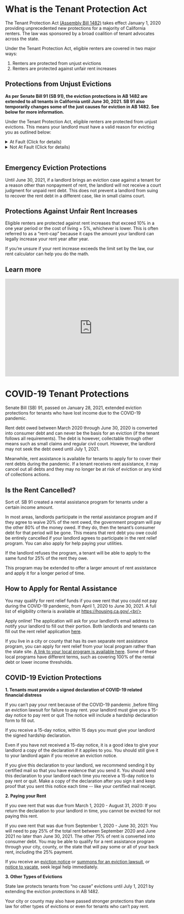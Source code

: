 
# What is the Tenant Protection Act

The Tenant Protection Act [(Assembly Bill 1482)](http://leginfo.legislature.ca.gov/faces/billNavClient.xhtml?bill_id=201920200AB1482) takes effect January 1, 2020 providing unprecedented new protections for a majority of California renters. The law was sponsored by a broad coalition of tenant advocates across the state.

Under the Tenant Protection Act, eligible renters are covered in two major ways:

1. Renters are protected from unjust evictions
2. Renters are protected against unfair rent increases

## Protections from Unjust Evictions

<b>As per Senate Bill 91 (SB 91), the eviction protections in AB 1482 are extended to all tenants in California until June 30, 2021. SB 91 also temporarily changes some of the just causes for eviction in AB 1482. See below for more information.</b><br/>

Under the Tenant Protection Act, eligible renters are protected from unjust evictions. This means your landlord must have a valid reason for evicting you as outlined below:

<details>
    <summary>At Fault (Click for details)</summary>
    <ol>
          <li>Failure to pay rent.</li>
          <li>
            Breach of a material term of a lease that continues after a written
            notice of the right to cure. The written notice must provide at
            least three days to cure. If the tenant does not cure, then a
            non-curable notice of termination may be served.
          </li>
          <li>Maintaining, committing, or permitting a nuisance.</li>
          <li>Destruction of property or creating a nuisance.</li>
          <li>
            Failure to sign a lease with similar terms after the expiration of a
            lease.
          </li>
          <li>
            Criminal activity on the property, or criminal activity or criminal
            threat directed at an owner or manager of the property.
          </li>
          <li>Assigning and subletting in violation of the lease.</li>
          <li>Refusal to provide the owner access to the unit.</li>
          <li>Using the premises for an illegal purpose.</li>
          <li>
            Failure of a licensee, agent or employee of the landlord to vacate
            after termination of the relationship.
          </li>
          <li>
            Failure of a tenant to deliver possession after the tenant gives a
            notice to move out or after the landlord and tenant agree in writing
            that the tenant will vacate.
          </li>
        </ol>
</details>
<details>
    <summary>Not At Fault (Click for details)</summary>
    <ol>
          <li>
            {" "}
            Owner or relative move in only where the original lease or a new
            lease allows for an owner or relative to move in. The eviction must
            be done by an owner or the owner’s spouse, domestic partner,
            children, grandchildren, parents, or grandparents. The original
            lease or new lease must reserve the right to move in an owner or
            the owner’s spouse, domestic partner, children, grandchildren,
            parents, or grandparents. <b>[Until June 30, 2021, tenants who were
            not previously protected by AB 1482 can additionally be evicted if
            the current landlord has entered into a contract for sale with a
            buyer who intended to live in the unit.]</b>{" "}
          </li>
          <li>Withdrawal of the unit from the rental market.</li>
          <li>
            Where a city or county agency requires the unit to be vacated due to
            uninhabitable conditions.
          </li>
          <li>
            Intent to demolish or substantially remodel a unit. “Substantially
            remodel” means the replacement or substantial modification of any
            structural, electrical, plumbing or mechanical system that requires
            a permit, or the abatement of hazardous material, including lead,
            mold or asbestos that cannot be reasonably accomplished in a safe
            manner with the tenant in the unit and that requires the tenant to
            vacate for more than thirty days. Cosmetic improvements alone,
            including painting, decorating, and minor repairs, do not qualify,
            nor does any work that can be done safely with the tenant in the
            unit. <b>[Until June 30, 2021, the demolition or substantial remodel
            must be for the purpose of complying with health and safety laws
            or regulations.]</b>
          </li>
        </ol>
</details>
<br/>

## Emergency Eviction Protections

Until June 30, 2021, if a landlord brings an eviction case against a tenant for a reason other than nonpayment of rent, the landlord will not receive a court judgment for unpaid rent debt. This does not prevent a landlord from suing to recover the rent debt in a different case, like in small claims court.

## Protections Against Unfair Rent Increases

Eligible renters are protected against rent increases that exceed 10% in a one year period or the cost of living + 5%, whichever is lower. This is often referred to as a “rent-cap” because it caps the amount your landlord can legally increase your rent year after year.

If you’re unsure if your rent increase exceeds the limit set by the law, our <Link to="/calculator">rent calculator</Link> can help you do the math.

## Learn more

<iframe width="560" height="315" src="https://www.youtube-nocookie.com/embed/0Fi3kdnh4VY" frameborder="0" allow="accelerometer; autoplay; encrypted-media; gyroscope; picture-in-picture" allowfullscreen></iframe>

# COVID-19 Tenant Protections

Senate Bill (SB) 91, passed on January 28, 2021, extended eviction protections for tenants who have lost income due to the COVID-19 pandemic.<br/>

Rent debt owed between March 2020 through June 30, 2020 is converted into consumer debt  and can never be the basis for an eviction (if the tenant follows all requirements). The debt is however, collectable through other means such as small claims and regular civil court. However, the landlord may not seek the debt owed until July 1, 2021.<br/>

Meanwhile, rent assistance is available for tenants to apply for to cover their rent debts during the pandemic. If a tenant receives rent assistance, it may cancel out all debts and they may no longer be at risk of eviction or any kind of collections actions. 

## Is the Rent Cancelled?

<p style="width: 100%">Sort of. SB 91 created a rental assistance program for tenants under a certain income amount.</p>

In most areas, landlords participate in the rental assistance program and if they agree to waive 20% of the rent owed, the government program will pay the other 80% of the money owed. If they do, then the tenant’s consumer debt for that period will be gone.  This means that rent debt you owe could be entirely cancelled if your landlord agrees to participate in the rent relief program. You can also apply for help paying your utilities.<br/>

If the landlord refuses the program, a tenant will be able to apply to the same fund for 25% of the rent they owe.<br/>

This program may be extended to offer a larger amount of rent assistance and apply it for a longer period of time.

## How to Apply for Rental Assistance

You may qualify for rent relief funds if you owe rent that you could not pay during the COVID-19 pandemic, from April 1, 2020 to June 30, 2021. A full list of eligibility criteria is available at https://housing.ca.gov/.<br/>

Apply online! The application will ask for your landlord’s email address to notify your landlord to fill out their portion. Both landlords and tenants can fill out the rent relief application [here](https://housing.ca.gov/covid_rr/index.html).<br/>

If you live in a city or county that has its own separate rent assistance program, you can apply for rent relief from your local program rather than the state site. [A link to your local program is available here](https://www.arcgis.com/apps/instant/lookup/index.html?appid=f32435102af34d24a7420ffc432a33a6&find=Oakland%252C%2520CA%252C%2520USA). Some of these local programs have different terms, such as covering 100% of the rental debt or lower income thresholds.<br/>

## COVID-19 Eviction Protections

<b>1. Tenants must provide a signed declaration of COVID-19 related financial distress</b><br/>

If you can’t pay your rent because of the COVID-19 pandemic ,before filing an eviction lawsuit for failure to pay rent. your landlord must give you a 15-day notice to pay rent or quit The notice will include a hardship declaration form to fill out.<br/>

If you receive a 15-day notice, within 15 days you must give your landlord the signed hardship declaration.<br/>

Even if you have not received a 15-day notice, it is a good idea to give your landlord a copy of the declaration if it applies to you. You should still give it to your landlord again if you receive an eviction notice.<br/>

If you give this declaration to your landlord, we recommend sending it by certified mail so that you have evidence that you send it. You should send this declaration to your landlord each time you receive a 15-day notice to pay rent or quit. Make a copy of the declaration after you sign it and keep proof that you sent this notice each time -- like your certified mail receipt.<br/>

<b>2. Paying your Rent</b><br/>

If you owe rent that was due from March 1, 2020 - August 31, 2020: If you return the declaration to your landlord in time, you cannot be evicted for not paying this rent.<br/>

If you owe rent that was due from September 1, 2020 - June 30, 2021: You will need to pay 25% of the total rent between September 2020 and June 2021 no later than June 30, 2021. The other 75% of rent is converted into consumer debt. You may be able to qualify for a rent assistance program through your city, county, or the state that will pay some or all of your back rent, including the 25% payment.<br/>

If you receive an [eviction notice](https://d3n8a8pro7vhmx.cloudfront.net/makebankspay/pages/6680/attachments/original/1599783112/15-day_notice_%281%29.pdf?1599783112) or [summons for an eviction lawsuit](https://d3n8a8pro7vhmx.cloudfront.net/makebankspay/pages/6680/attachments/original/1600991516/Summons_and_Complaint_2.pdf?1600991516), or [notice to vacate](https://d3n8a8pro7vhmx.cloudfront.net/makebankspay/pages/6680/attachments/original/1600465657/Notice_to_Vacate_-_Moms_4_Housing.pdf?1600465657), seek legal help immediately.<br/>

<b>3. Other Types of Evictions</b><br/>

State law protects tenants from “no cause” evictions until July 1, 2021 by extending the eviction protections in AB 1482.<br/>

Your city or county may also have passed stronger protections than state law for other types of evictions or even for tenants who can’t pay rent.